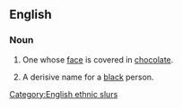 ==English==

===Noun===
{{en-noun|sg=[[chocolate]] [[face]]}}

# One whose [[face]] is covered in [[chocolate]].
# {{rare|pejorative}} A derisive name for a [[black]] person.

[[Category:English ethnic slurs]]